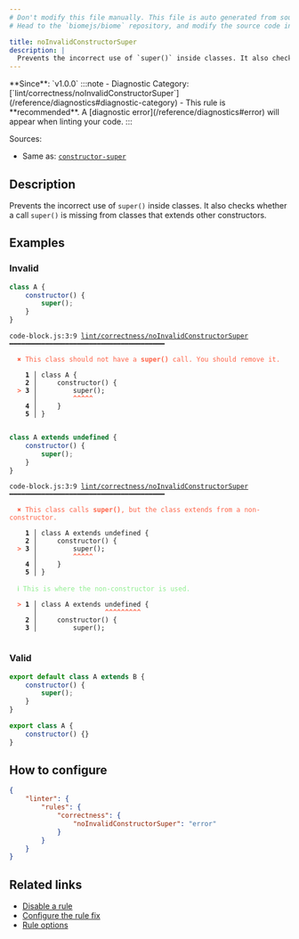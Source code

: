 ```yaml
---
# Don't modify this file manually. This file is auto generated from source, and you will lose your changes next time the website is built.
# Head to the `biomejs/biome` repository, and modify the source code in there.

title: noInvalidConstructorSuper
description: |
  Prevents the incorrect use of `super()` inside classes. It also checks whether a call `super()` is missing from classes that extends other constructors.
---
```


<Tabs>
<TabItem label="JavaScript (and super languages)" icon="seti:javascript">
**Since**: `v1.0.0`
:::note
- Diagnostic Category: [`lint/correctness/noInvalidConstructorSuper`](/reference/diagnostics#diagnostic-category)
- This rule is **recommended**. A [diagnostic error](/reference/diagnostics#error) will appear when linting your code.
:::

Sources: 
- Same as: <a href="https://eslint.org/docs/latest/rules/constructor-super" target="_blank"><code>constructor-super</code></a>

## Description
Prevents the incorrect use of `super()` inside classes. It also checks whether a call `super()` is missing from classes that extends other constructors.

## Examples

### Invalid

```js
class A {
    constructor() {
        super();
    }
}
```

<pre class="language-text"><code class="language-text">code-block.js:3:9 <a href="https://biomejs.dev/linter/rules/no-invalid-constructor-super">lint/correctness/noInvalidConstructorSuper</a> ━━━━━━━━━━━━━━━━━━━━━━━━━━━━━━━━━━━━━━━<br /><br />  <strong><span style="color: Tomato;">✖</span></strong> <span style="color: Tomato;">This class should not have a </span><span style="color: Tomato;"><strong>super()</strong></span><span style="color: Tomato;"> call. You should remove it.</span><br />  <br />    <strong>1 │ </strong>class A &#123;<br />    <strong>2 │ </strong>    constructor() &#123;<br />  <strong><span style="color: Tomato;">&gt;</span></strong> <strong>3 │ </strong>        super();<br />   <strong>   │ </strong>        <strong><span style="color: Tomato;">^</span></strong><strong><span style="color: Tomato;">^</span></strong><strong><span style="color: Tomato;">^</span></strong><strong><span style="color: Tomato;">^</span></strong><strong><span style="color: Tomato;">^</span></strong><br />    <strong>4 │ </strong>    &#125;<br />    <strong>5 │ </strong>&#125;<br />  <br /></code></pre>

```js
class A extends undefined {
    constructor() {
        super();
    }
}
```

<pre class="language-text"><code class="language-text">code-block.js:3:9 <a href="https://biomejs.dev/linter/rules/no-invalid-constructor-super">lint/correctness/noInvalidConstructorSuper</a> ━━━━━━━━━━━━━━━━━━━━━━━━━━━━━━━━━━━━━━━<br /><br />  <strong><span style="color: Tomato;">✖</span></strong> <span style="color: Tomato;">This class calls </span><span style="color: Tomato;"><strong>super()</strong></span><span style="color: Tomato;">, but the class extends from a non-constructor.</span><br />  <br />    <strong>1 │ </strong>class A extends undefined &#123;<br />    <strong>2 │ </strong>    constructor() &#123;<br />  <strong><span style="color: Tomato;">&gt;</span></strong> <strong>3 │ </strong>        super();<br />   <strong>   │ </strong>        <strong><span style="color: Tomato;">^</span></strong><strong><span style="color: Tomato;">^</span></strong><strong><span style="color: Tomato;">^</span></strong><strong><span style="color: Tomato;">^</span></strong><strong><span style="color: Tomato;">^</span></strong><br />    <strong>4 │ </strong>    &#125;<br />    <strong>5 │ </strong>&#125;<br />  <br />  <strong><span style="color: lightgreen;">ℹ</span></strong> <span style="color: lightgreen;">This is where the non-constructor is used.</span><br />  <br />  <strong><span style="color: Tomato;">&gt;</span></strong> <strong>1 │ </strong>class A extends undefined &#123;<br />   <strong>   │ </strong>                <strong><span style="color: Tomato;">^</span></strong><strong><span style="color: Tomato;">^</span></strong><strong><span style="color: Tomato;">^</span></strong><strong><span style="color: Tomato;">^</span></strong><strong><span style="color: Tomato;">^</span></strong><strong><span style="color: Tomato;">^</span></strong><strong><span style="color: Tomato;">^</span></strong><strong><span style="color: Tomato;">^</span></strong><strong><span style="color: Tomato;">^</span></strong><br />    <strong>2 │ </strong>    constructor() &#123;<br />    <strong>3 │ </strong>        super();<br />  <br /></code></pre>

### Valid

```js
export default class A extends B {
    constructor() {
        super();
    }
}
```

```js
export class A {
    constructor() {}
}
```

## How to configure
```json title="biome.json"
{
	"linter": {
		"rules": {
			"correctness": {
				"noInvalidConstructorSuper": "error"
			}
		}
	}
}

```
## Related links

- [Disable a rule](/linter/#disable-a-lint-rule)
- [Configure the rule fix](/linter#configure-the-rule-fix)
- [Rule options](/linter/#rule-options)

</TabItem>
</Tabs>

